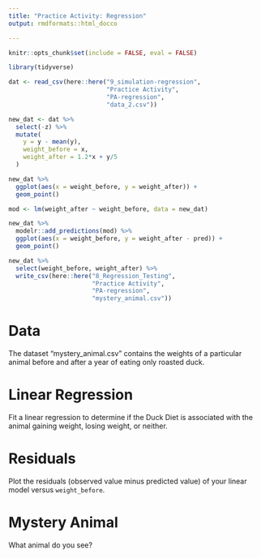 ```yaml
---
title: "Practice Activity: Regression"
output: rmdformats::html_docco

---
```


```r
knitr::opts_chunk$set(include = FALSE, eval = FALSE)

library(tidyverse)
```

```r
dat <- read_csv(here::here("9_simulation-regression", 
                           "Practice Activity", 
                           "PA-regression", 
                           "data_2.csv"))

new_dat <- dat %>%
  select(-z) %>%
  mutate(
    y = y - mean(y),
    weight_before = x,
    weight_after = 1.2*x + y/5
  )

new_dat %>%
  ggplot(aes(x = weight_before, y = weight_after)) +
  geom_point()

mod <- lm(weight_after ~ weight_before, data = new_dat)

new_dat %>%
  modelr::add_predictions(mod) %>%
  ggplot(aes(x = weight_before, y = weight_after - pred)) +
  geom_point()

new_dat %>%
  select(weight_before, weight_after) %>%
  write_csv(here::here("8_Regression_Testing",
                       "Practice Activity", 
                       "PA-regression", 
                       "mystery_animal.csv"))
```

# Data

The dataset "mystery_animal.csv" contains the weights of a particular animal
before and after a year of eating only roasted duck.


# Linear Regression 

Fit a linear regression to determine if the Duck Diet is associated with the 
animal gaining weight, losing weight, or neither.


# Residuals  

Plot the residuals (observed value minus predicted value) of your linear model
versus `weight_before`. 


# Mystery Animal

What animal do you see? 
